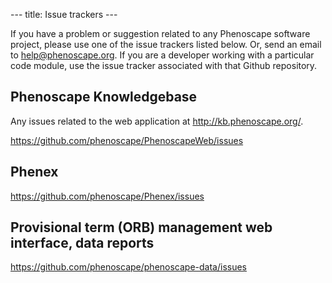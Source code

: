 ---
title: Issue trackers
---

If you have a problem or suggestion related to any Phenoscape software project, please use one of the issue trackers listed below. Or, send an email to [mailto:help@phenoscape.org help@phenoscape.org]. If you are a developer working with a particular code module, use the issue tracker associated with that Github repository.

==Phenoscape Knowledgebase==
Any issues related to the web application at http://kb.phenoscape.org/.

https://github.com/phenoscape/PhenoscapeWeb/issues

==Phenex==
https://github.com/phenoscape/Phenex/issues

==Provisional term (ORB) management web interface, data reports==
https://github.com/phenoscape/phenoscape-data/issues